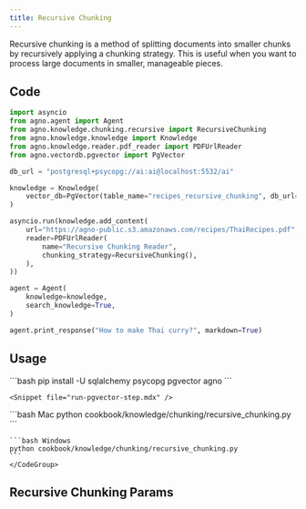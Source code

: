 ```yaml
---
title: Recursive Chunking
---
```


Recursive chunking is a method of splitting documents into smaller chunks by recursively applying a chunking strategy. This is useful when you want to process large documents in smaller, manageable pieces.

## Code

```python 
import asyncio
from agno.agent import Agent
from agno.knowledge.chunking.recursive import RecursiveChunking
from agno.knowledge.knowledge import Knowledge
from agno.knowledge.reader.pdf_reader import PDFUrlReader
from agno.vectordb.pgvector import PgVector

db_url = "postgresql+psycopg://ai:ai@localhost:5532/ai"

knowledge = Knowledge(
    vector_db=PgVector(table_name="recipes_recursive_chunking", db_url=db_url),
)

asyncio.run(knowledge.add_content(
    url="https://agno-public.s3.amazonaws.com/recipes/ThaiRecipes.pdf",
    reader=PDFUrlReader(
        name="Recursive Chunking Reader",
        chunking_strategy=RecursiveChunking(),
    ),
))

agent = Agent(
    knowledge=knowledge,
    search_knowledge=True,
)

agent.print_response("How to make Thai curry?", markdown=True)


```
## Usage

<Steps>
  <Snippet file="create-venv-step.mdx" />

  <Step title="Install libraries">
    ```bash
    pip install -U sqlalchemy psycopg pgvector agno
    ```
  </Step>


    <Snippet file="run-pgvector-step.mdx" />


  <Step title="Run Agent">
    <CodeGroup>
    ```bash Mac
    python cookbook/knowledge/chunking/recursive_chunking.py
    ```

    ```bash Windows
    python cookbook/knowledge/chunking/recursive_chunking.py  
    ```
    </CodeGroup>
  </Step>
</Steps>


## Recursive Chunking Params

<Snippet file="chunking-recursive.mdx" />
